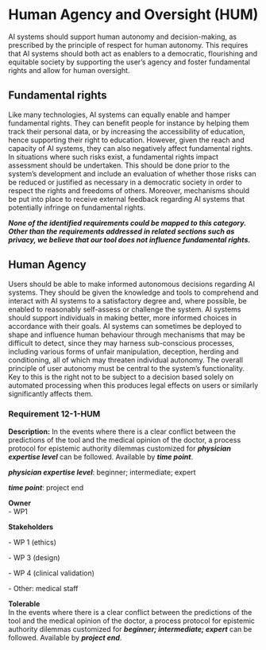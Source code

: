 # Human Agency and Oversight (HUM)

AI systems should support human autonomy and decision-making, as prescribed by the principle of respect for human autonomy. This requires that AI systems should both act as enablers to a democratic, flourishing and equitable society by supporting the user’s agency and foster fundamental rights and allow for human oversight.

## Fundamental rights

Like many technologies, AI systems can equally enable and hamper fundamental rights. They can benefit people for instance by helping them track their personal data, or by increasing the accessibility of education, hence supporting their right to education. However, given the reach and capacity of AI systems, they can also negatively affect fundamental rights. In situations where such risks exist, a fundamental rights impact assessment should be undertaken. This should be done prior to the system’s development and include an evaluation of whether those risks can be reduced or justified as necessary in a democratic society in order to respect the rights and freedoms of others. Moreover, mechanisms should be put into place to receive external feedback regarding AI systems that potentially infringe on fundamental rights.

***None of the identified requirements could be mapped to this category. Other than the requirements addressed in related sections such as privacy, we believe that our tool does not influence fundamental rights.***

## Human Agency

Users should be able to make informed autonomous decisions regarding AI systems. They should be given the knowledge and tools to comprehend and interact with AI systems to a satisfactory degree and, where possible, be enabled to reasonably self-assess or challenge the system. AI systems should support individuals in making better, more informed choices in accordance with their goals. AI systems can sometimes be deployed to shape and influence human behaviour through mechanisms that may be difficult to detect, since they may harness sub-conscious processes, including various forms of unfair manipulation, deception, herding and conditioning, all of which may threaten individual autonomy. The overall principle of user autonomy must be central to the system’s functionality. Key to this is the right not to be subject to a decision based solely on automated processing when this produces legal effects on users or similarly significantly affects them.

### Requirement 12-1-HUM

**Description:** In the events where there is a clear conflict between the predictions of the tool and the medical opinion of the doctor, a process protocol for epistemic authority dilemmas customized for ***physician expertise level*** can be followed. Available by ***time point***.

***physician expertise level***: beginner; intermediate; expert

***time point***: project end

**Owner**\
- WP1

**Stakeholders**

\- WP 1 (ethics)

\- WP 3 (design)

\- WP 4 (clinical validation)

\- Other: medical staff

**Tolerable**\
In the events where there is a clear conflict between the predictions of the tool and the medical opinion of the doctor, a process protocol for epistemic authority dilemmas customized for ***beginner; intermediate; expert*** can be followed. Available by ***project end***.
